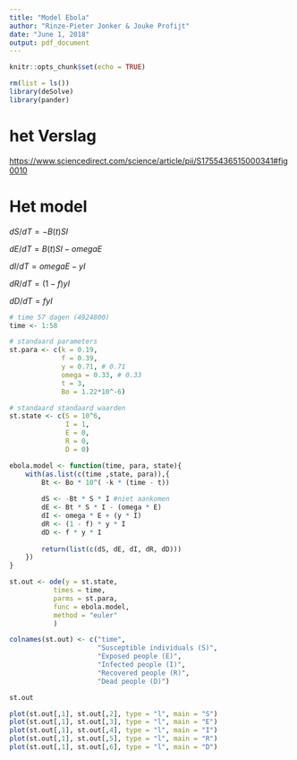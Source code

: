 ```yaml
---
title: "Model Ebola"
author: "Rinze-Pieter Jonker & Jouke Profijt"
date: "June 1, 2018"
output: pdf_document
---
```


```r
knitr::opts_chunk$set(echo = TRUE)
```

```r
rm(list = ls())
library(deSolve)
library(pander)
```

# het Verslag

[https://www.sciencedirect.com/science/article/pii/S1755436515000341#fig0010](het verslag zelf)

# Het model

$dS/dT = -B(t)SI$

$dE/dT = B(t)SI - omegaE$

$dI/dT = omegaE - yI$

$dR/dT = (1-f)yI$

$dD/dT = fyI$

```r
# time 57 dagen (4924800)
time <- 1:58

# standaard parameters
st.para <- c(k = 0.19,
             f = 0.39,
             y = 0.71, # 0.71
             omega = 0.33, # 0.33
             t = 3,
             Bo = 1.22*10^-6)

# standaard standaard waarden
st.state <- c(S = 10^6,
              I = 1,
              E = 0,
              R = 0,
              D = 0)

ebola.model <- function(time, para, state){
    with(as.list(c(time ,state, para)),{
        Bt <- Bo * 10^( -k * (time - t))
        
        dS <- -Bt * S * I #niet aankomen
        dE <- Bt * S * I - (omega * E)
        dI <- omega * E + (y * I)
        dR <- (1 - f) * y * I
        dD <- f * y * I
        
        return(list(c(dS, dE, dI, dR, dD)))
    })
}

st.out <- ode(y = st.state,
           times = time,
           parms = st.para,
           func = ebola.model,
           method = "euler"
           )

colnames(st.out) <- c("time",
                      "Susceptible individuals (S)",
                      "Exposed people (E)", 
                      "Infected people (I)",
                      "Recovered people (R)",
                      "Dead people (D)")

st.out

plot(st.out[,1], st.out[,2], type = "l", main = "S")
plot(st.out[,1], st.out[,3], type = "l", main = "E")
plot(st.out[,1], st.out[,4], type = "l", main = "I")
plot(st.out[,1], st.out[,5], type = "l", main = "R")
plot(st.out[,1], st.out[,6], type = "l", main = "D")
```
